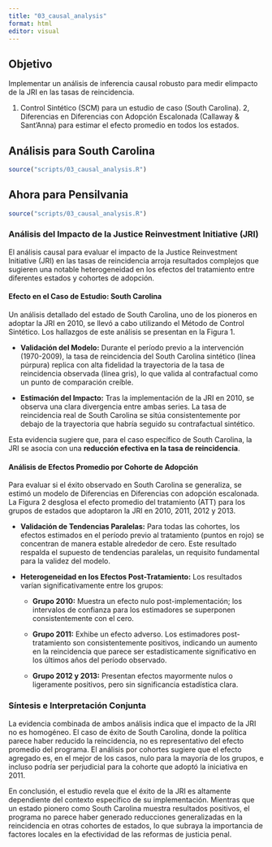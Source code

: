 ```yaml
---
title: "03_causal_analysis"
format: html
editor: visual
---
```


## Objetivo

Implementar un análisis de inferencia causal robusto para medir elimpacto de la JRI en las tasas de reincidencia.

1. Control Sintético (SCM) para un estudio de caso (South Carolina).
2, Diferencias en Diferencias con Adopción Escalonada (Callaway & Sant'Anna) para estimar el efecto promedio en todos los estados.

## Análisis para South Carolina 

```r
source("scripts/03_causal_analysis.R")
```

## Ahora para Pensilvania

```r
source("scripts/03_causal_analysis.R")
```

### **Análisis del Impacto de la Justice Reinvestment Initiative (JRI)**

El análisis causal para evaluar el impacto de la Justice Reinvestment Initiative (JRI) en las tasas de reincidencia arroja resultados complejos que sugieren una notable heterogeneidad en los efectos del tratamiento entre diferentes estados y cohortes de adopción.

#### **Efecto en el Caso de Estudio: South Carolina**

Un análisis detallado del estado de South Carolina, uno de los pioneros en adoptar la JRI en 2010, se llevó a cabo utilizando el Método de Control Sintético. Los hallazgos de este análisis se presentan en la Figura 1.

-   **Validación del Modelo:** Durante el período previo a la intervención (1970-2009), la tasa de reincidencia del South Carolina sintético (línea púrpura) replica con alta fidelidad la trayectoria de la tasa de reincidencia observada (línea gris), lo que valida al contrafactual como un punto de comparación creíble.

-   **Estimación del Impacto:** Tras la implementación de la JRI en 2010, se observa una clara divergencia entre ambas series. La tasa de reincidencia real de South Carolina se sitúa consistentemente por debajo de la trayectoria que habría seguido su contrafactual sintético.

Esta evidencia sugiere que, para el caso específico de South Carolina, la JRI se asocia con una **reducción efectiva en la tasa de reincidencia**.

#### **Análisis de Efectos Promedio por Cohorte de Adopción**

Para evaluar si el éxito observado en South Carolina se generaliza, se estimó un modelo de Diferencias en Diferencias con adopción escalonada. La Figura 2 desglosa el efecto promedio del tratamiento (ATT) para los grupos de estados que adoptaron la JRI en 2010, 2011, 2012 y 2013.

-   **Validación de Tendencias Paralelas:** Para todas las cohortes, los efectos estimados en el período previo al tratamiento (puntos en rojo) se concentran de manera estable alrededor de cero. Este resultado respalda el supuesto de tendencias paralelas, un requisito fundamental para la validez del modelo.

-   **Heterogeneidad en los Efectos Post-Tratamiento:** Los resultados varían significativamente entre los grupos:

    -   **Grupo 2010:** Muestra un efecto nulo post-implementación; los intervalos de confianza para los estimadores se superponen consistentemente con el cero.

    -   **Grupo 2011:** Exhibe un efecto adverso. Los estimadores post-tratamiento son consistentemente positivos, indicando un aumento en la reincidencia que parece ser estadísticamente significativo en los últimos años del período observado.

    -   **Grupo 2012 y 2013:** Presentan efectos mayormente nulos o ligeramente positivos, pero sin significancia estadística clara.

### **Síntesis e Interpretación Conjunta**

La evidencia combinada de ambos análisis indica que el impacto de la JRI no es homogéneo. El caso de éxito de South Carolina, donde la política parece haber reducido la reincidencia, no es representativo del efecto promedio del programa. El análisis por cohortes sugiere que el efecto agregado es, en el mejor de los casos, nulo para la mayoría de los grupos, e incluso podría ser perjudicial para la cohorte que adoptó la iniciativa en 2011.

En conclusión, el estudio revela que el éxito de la JRI es altamente dependiente del contexto específico de su implementación. Mientras que un estado pionero como South Carolina muestra resultados positivos, el programa no parece haber generado reducciones generalizadas en la reincidencia en otras cohortes de estados, lo que subraya la importancia de factores locales en la efectividad de las reformas de justicia penal.
